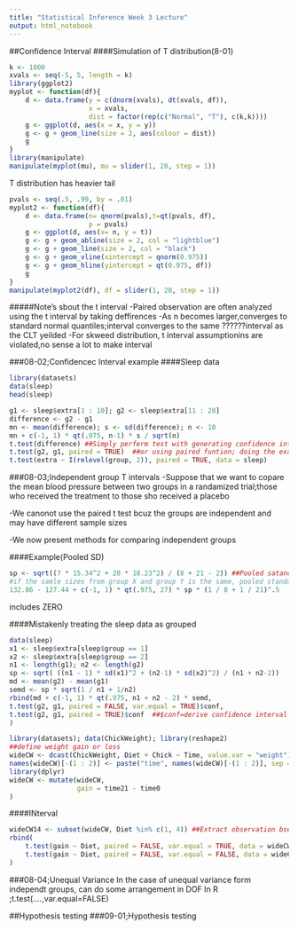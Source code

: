 ---
title: "Statistical Inference Week 3 Lecture"
output: html_notebook
---
##Confidence Interval
####Simulation of T distribution(8-01)
```{r}
k <- 1000
xvals <- seq(-5, 5, length = k)
library(ggplot2)
myplot <- function(df){  
    d <- data.frame(y = c(dnorm(xvals), dt(xvals, df)),                  
                    x = xvals,                  
                    dist = factor(rep(c("Normal", "T"), c(k,k))))  
    g <- ggplot(d, aes(x = x, y = y))   
    g <- g + geom_line(size = 2, aes(colour = dist))
    g
}
library(manipulate)
manipulate(myplot(mu), mu = slider(1, 20, step = 1))
```
T distribution has heavier tail

```{r}
pvals <- seq(.5, .99, by = .01)
myplot2 <- function(df){  
    d <- data.frame(n= qnorm(pvals),t=qt(pvals, df),                  
                    p = pvals)  
    g <- ggplot(d, aes(x= n, y = t))  
    g <- g + geom_abline(size = 2, col = "lightblue")  
    g <- g + geom_line(size = 2, col = "black")  
    g <- g + geom_vline(xintercept = qnorm(0.975))  
    g <- g + geom_hline(yintercept = qt(0.975, df))
    g
}
manipulate(myplot2(df), df = slider(1, 20, step = 1))
```
#####Note's sbout the t interval 
-Paired observation are often analyzed using the t interval by taking deffirences
-As n becomes larger,converges to standard normal quantiles;interval converges to the same    ??????interval as the CLT yeilded
-For skweed distribution, t interval assumptionins are violated,no sense a lot to make            interval

###08-02;Confidencec Interval example
####Sleep data
```{r}
library(datasets)
data(sleep)
head(sleep)
```
```{r}
g1 <- sleep$extra[1 : 10]; g2 <- sleep$extra[11 : 20]
difference <- g2 - g1
mn <- mean(difference); s <- sd(difference); n <- 10
mn + c(-1, 1) * qt(.975, n-1) * s / sqrt(n)
t.test(difference) ##Simply perferm test with generating confidence interval
t.test(g2, g1, paired = TRUE)  ##or using paired funtion; doing the exactly the same thing without take difference in the sample beoforehand
t.test(extra ~ I(relevel(group, 2)), paired = TRUE, data = sleep)
```

###08-03;Independent group T intervals
-Suppose that we want to copare the mean blood pressure between two groups in a randamized    trial;those who received the treatment to those sho received a placebo

-We canonot use the paired t test bcuz the groups are independent and may have different      sample sizes

-We now present methods for comparing independent groups

####Example(Pooled SD)
```{r}
sp <- sqrt((7 * 15.34^2 + 20 * 18.23^2) / (8 + 21 - 2)) ##Pooled satandard deviation
#if the samle sizes from group X and group Y is the same, pooled standard deviation is just a mean of the variance from the X groups and the variance from the Y group
132.86 - 127.44 + c(-1, 1) * qt(.975, 27) * sp * (1 / 8 + 1 / 21)^.5
```
includes ZERO

####Mistakenly treating the sleep data as grouped
```{r}
data(sleep)
x1 <- sleep$extra[sleep$group == 1]
x2 <- sleep$extra[sleep$group == 2]
n1 <- length(g1); n2 <- length(g2)
sp <- sqrt( ((n1 - 1) * sd(x1)^2 + (n2-1) * sd(x2)^2) / (n1 + n2-2))
md <- mean(g2) - mean(g1)
semd <- sp * sqrt(1 / n1 + 1/n2)
rbind(md + c(-1, 1) * qt(.975, n1 + n2 - 2) * semd,  
t.test(g2, g1, paired = FALSE, var.equal = TRUE)$conf,
t.test(g2, g1, paired = TRUE)$conf  ##$conf=derive confidence interval
)
```

```{r}
library(datasets); data(ChickWeight); library(reshape2)
##define weight gain or loss
wideCW <- dcast(ChickWeight, Diet + Chick ~ Time, value.var = "weight")
names(wideCW)[-(1 : 2)] <- paste("time", names(wideCW)[-(1 : 2)], sep = "")
library(dplyr)
wideCW <- mutate(wideCW, 
                 gain = time21 - time0
)
```

####INterval
```{r}
wideCW14 <- subset(wideCW, Diet %in% c(1, 4)) ##Extract observation bsed on the categoloy of diet 1 and diet 4
rbind(
    t.test(gain ~ Diet, paired = FALSE, var.equal = TRUE, data = wideCW14)$conf,  ###vae.equal=if variance is constant or not
    t.test(gain ~ Diet, paired = FALSE, var.equal = FALSE, data = wideCW14)$conf
)
```

###08-04;Unequal Variance
In the case of unequal variance form independt groups, can do some arrangement in DOF
In R ;t.test(....,var.equal=FALSE)


##Hypothesis testing
###09-01;Hypothesis testing
